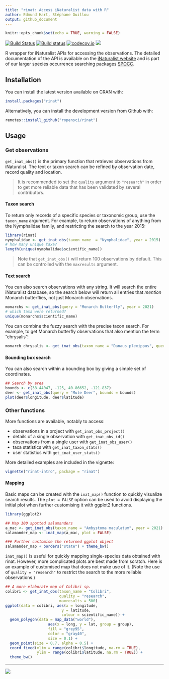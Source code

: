 ```yaml
---
title: "rinat: Access iNaturalist data with R"
author: Edmund Hart, Stéphane Guillou
output: github_document
---
```


```r
knitr::opts_chunk$set(echo = TRUE, warning = FALSE)
```

[![Build Status](https://api.travis-ci.org/ropensci/rinat.png)](https://travis-ci.org/ropensci/rinat)
[![Build status](https://ci.appveyor.com/api/projects/status/gv7s9um107bep4na/branch/master)](https://ci.appveyor.com/project/sckott/rinat/branch/master)
[![codecov.io](https://codecov.io/github/ropensci/rinat/coverage.svg?branch=master)](https://codecov.io/github/ropensci/rinat?branch=master)
[![](https://cranlogs.r-pkg.org/badges/rinat)](https://CRAN.R-project.org/package=rinat)


R wrapper for iNaturalist APIs for accessing the observations. The detailed documentation of the API is available on the [iNaturalist website](https://www.inaturalist.org/pages/api+reference) and is part of our larger species occurrence searching packages [SPOCC](https://github.com/ropensci/spocc).


## Installation

You can install the latest version available on CRAN with:

```r
install.packages("rinat")
```

Alternatively, you can install the development version from Github with:

```r
remotes::install_github("ropensci/rinat")
```

## Usage

### Get observations

`get_inat_obs()` is the primary function that retrieves observations from iNaturalist. The text or taxon search can be refined by observation date, record quality and location.

> It is recommended to set the `quality` argument to `"research"` in order to get more reliable data that has been validated by several contributors.

#### Taxon search

To return only records of a specific species or taxonomic group, use the `taxon_name` argument. For example, to return observations of anything from the Nymphalidae family, and restricting the search to the year 2015:

```r
library(rinat)
nymphalidae <- get_inat_obs(taxon_name  = "Nymphalidae", year = 2015)
# how many unique taxa?
length(unique(nymphalidae$scientific_name))
```

> Note that `get_inat_obs()` will return 100 observations by default. This can be controlled with the `maxresults` argument.

#### Text search

You can also search observations with any string. It will search the entire iNaturalist database, so the search below will return all entries that _mention_ Monarch butterflies, not just Monarch observations.

```r
monarchs <- get_inat_obs(query = "Monarch Butterfly", year = 2021)
# which taxa were returned?
unique(monarchs$scientific_name)
```

You can combine the fuzzy search with the precise taxon search. For example, to get Monarch butterfly observations that also mention the term "chrysalis":

```r
monarch_chrysalis <- get_inat_obs(taxon_name = "Danaus plexippus", query = "chrysalis")
```

#### Bounding box search

You can also search within a bounding box by giving a simple set of coordinates.

```r
## Search by area
bounds <- c(38.44047, -125, 40.86652, -121.837)
deer <- get_inat_obs(query = "Mule Deer", bounds = bounds)
plot(deer$longitude, deer$latitude)
```


### Other functions

More functions are available, notably to access:

* observations in a project with `get_inat_obs_project()`
* details of a single observation with `get_inat_obs_id()`
* observations from a single user with `get_inat_obs_user()`
* taxa statistics with `get_inat_taxon_stats()`
* user statistics with `get_inat_user_stats()`

More detailed examples are included in the vignette:

```r
vignette("rinat-intro", package = "rinat")
```


#### Mapping

Basic maps can be created with the `inat_map()` function to quickly visualize search results. The `plot = FALSE` option can be used to avoid displaying the initial plot when further customising it with ggplot2 functions.

```r
library(ggplot2)

## Map 100 spotted salamanders
a_mac <- get_inat_obs(taxon_name = "Ambystoma maculatum", year = 2021)
salamander_map <- inat_map(a_mac, plot = FALSE)

### Further customise the returned ggplot object
salamander_map + borders("state") + theme_bw()
```

`inat_map()` is useful for quickly mapping single-species data obtained with rinat. However, more complicated plots are best made from scratch. Here is an example of customised map that does not make use of it. (Note the use of `quality = "research"` to restrict the search to the more reliable observations.)

```r
## A more elaborate map of Colibri sp.
colibri <- get_inat_obs(taxon_name = "Colibri",
                        quality = "research",
                        maxresults = 500)
ggplot(data = colibri, aes(x = longitude,
                         y = latitude,
                         colour = scientific_name)) +
  geom_polygon(data = map_data("world"),
                   aes(x = long, y = lat, group = group),
                   fill = "grey95",
                   color = "gray40",
                   size = 0.1) +
  geom_point(size = 0.7, alpha = 0.5) +
  coord_fixed(xlim = range(colibri$longitude, na.rm = TRUE),
              ylim = range(colibri$latitude, na.rm = TRUE)) +
  theme_bw()
```


---

[![](http://ropensci.org/public_images/github_footer.png)](https://ropensci.org/)